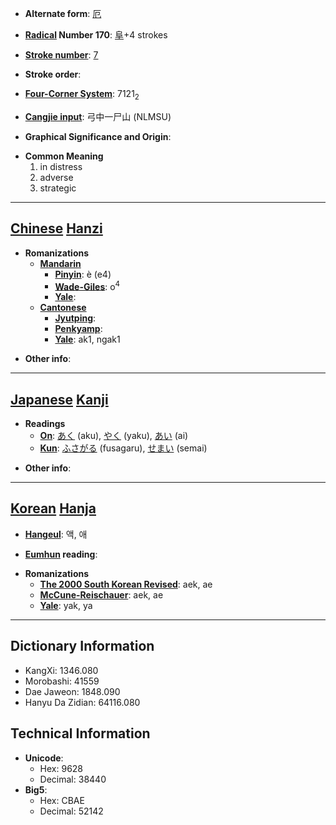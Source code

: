 * '''Alternate form''': [[厄]]

* '''[[Wiktionary:Chinese radical index| Radical]] Number 170''': [[Wiktionary:Chinese radical index 阜|阜]]+4 strokes

* '''[[Wiktionary:Chinese total strokes index|Stroke number]]''': [[Wiktionary:Chinese total strokes index 7|7]]

* '''Stroke order''': 

* '''[[Wiktionary:Chinese four corner index|Four-Corner System]]''': 7121<sub>2</sub>

* '''[[Wiktionary:Chinese Cangjie index|Cangjie input]]''': 弓中一尸山 (NLMSU)

* '''Graphical Significance and Origin''': 

* '''Common Meaning'''
*#in distress
*# adverse
*# strategic


----

== [[Chinese]] [[Hanzi]] ==

* '''Romanizations'''
** '''[[Mandarin]]'''
*** '''[[Pinyin]]''': è (e4)
*** '''[[Wade-Giles]]''': o<sup>4</sup>
*** '''[[Yale]]''': 
** '''[[Cantonese]]'''
*** '''[[Jyutping]]''':
*** '''[[Penkyamp]]''': 
*** '''[[Yale]]''': ak1, ngak1

* '''Other info''': 

----

== [[Japanese]] [[Kanji]] ==

* '''Readings'''
** '''[[On]]''': [[あく]] (aku), [[やく]] (yaku), [[あい]] (ai)
** '''[[Kun]]''': [[ふさがる]] (fusagaru), [[せまい]] (semai)

* '''Other info''':  

----

== [[Korean]] [[Hanja]] ==

* '''[[Hangeul]]''': 액, 애

* '''[[Eumhun]] reading''': 

* '''Romanizations'''
** '''[[The 2000 South Korean Revised Romanization|The 2000 South Korean Revised]]''': aek, ae
** '''[[McCune-Reischauer]]''': aek, ae
** '''[[Yale]]''': yak, ya

----

== Dictionary Information ==

* KangXi: 1346.080
* Morobashi: 41559
* Dae Jaweon: 1848.090
* Hanyu Da Zidian: 64116.080

== Technical Information ==

* '''Unicode''':
** Hex: 9628
** Decimal: 38440
* '''Big5''':
** Hex: CBAE
** Decimal: 52142